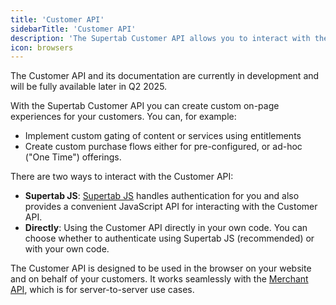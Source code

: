```yaml
---
title: 'Customer API'
sidebarTitle: 'Customer API'
description: 'The Supertab Customer API allows you to interact with the Supertab platform in-browser on your website on behalf of your customers.'
icon: browsers
---
```


<Note>
    The Customer API and its documentation are currently in development and will be fully available later in Q2 2025.
</Note>

With the Supertab Customer API you can create custom on-page experiences for your customers. You can, for example:

- Implement custom gating of content or services using entitlements
- Create custom purchase flows either for pre-configured, or ad-hoc ("One Time") offerings.

There are two ways to interact with the Customer API:

- **Supertab JS**: [Supertab JS](/supertab-js) handles authentication for you and also provides a convenient JavaScript API for interacting with the Customer API.
- **Directly**: Using the Customer API directly in your own code. You can choose whether to authenticate using Supertab JS (recommended) or with your own code.

The Customer API is designed to be used in the browser on your website and on behalf of your customers. It works seamlessly with the [Merchant API](/merchant-api), which is for server-to-server use cases.

